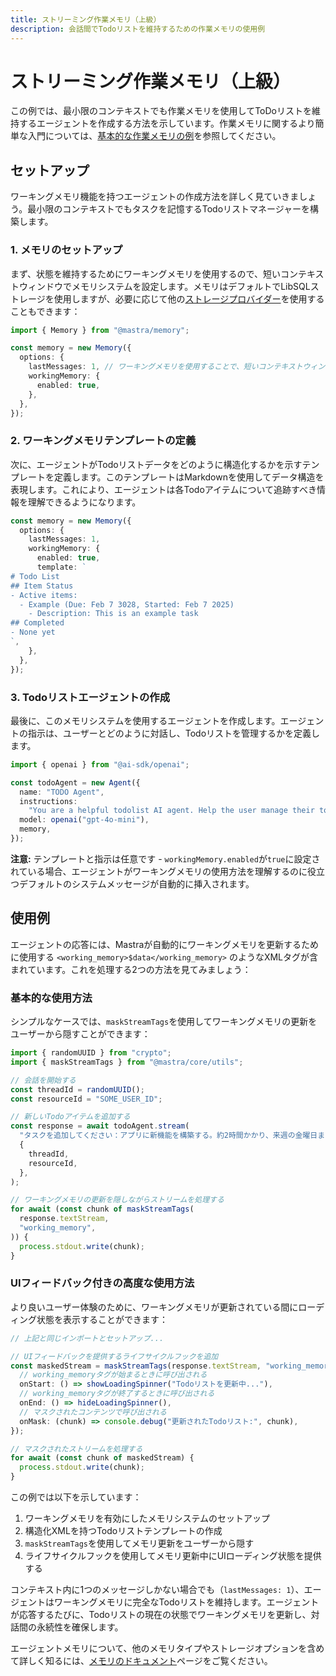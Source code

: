 ```yaml
---
title: ストリーミング作業メモリ（上級）
description: 会話間でTodoリストを維持するための作業メモリの使用例
---
```


# ストリーミング作業メモリ（上級）

この例では、最小限のコンテキストでも作業メモリを使用してToDoリストを維持するエージェントを作成する方法を示しています。作業メモリに関するより簡単な入門については、[基本的な作業メモリの例](/examples/memory/streaming-working-memory)を参照してください。

## セットアップ

ワーキングメモリ機能を持つエージェントの作成方法を詳しく見ていきましょう。最小限のコンテキストでもタスクを記憶するTodoリストマネージャーを構築します。

### 1. メモリのセットアップ

まず、状態を維持するためにワーキングメモリを使用するので、短いコンテキストウィンドウでメモリシステムを設定します。メモリはデフォルトでLibSQLストレージを使用しますが、必要に応じて他の[ストレージプロバイダー](/docs/agents/agent-memory#storage-options)を使用することもできます：

```typescript
import { Memory } from "@mastra/memory";

const memory = new Memory({
  options: {
    lastMessages: 1, // ワーキングメモリを使用することで、短いコンテキストウィンドウでも会話の一貫性を維持できます
    workingMemory: {
      enabled: true,
    },
  },
});
```

### 2. ワーキングメモリテンプレートの定義

次に、エージェントがTodoリストデータをどのように構造化するかを示すテンプレートを定義します。このテンプレートはMarkdownを使用してデータ構造を表現します。これにより、エージェントは各Todoアイテムについて追跡すべき情報を理解できるようになります。

```typescript
const memory = new Memory({
  options: {
    lastMessages: 1,
    workingMemory: {
      enabled: true,
      template: `
# Todo List
## Item Status
- Active items:
  - Example (Due: Feb 7 3028, Started: Feb 7 2025)
    - Description: This is an example task
## Completed
- None yet
`,
    },
  },
});
```

### 3. Todoリストエージェントの作成

最後に、このメモリシステムを使用するエージェントを作成します。エージェントの指示は、ユーザーとどのように対話し、Todoリストを管理するかを定義します。

```typescript
import { openai } from "@ai-sdk/openai";

const todoAgent = new Agent({
  name: "TODO Agent",
  instructions:
    "You are a helpful todolist AI agent. Help the user manage their todolist. If there is no list yet ask them what to add! If there is a list always print it out when the chat starts. For each item add emojis, dates, titles (with an index number starting at 1), descriptions, and statuses. For each piece of info add an emoji to the left of it. Also support subtask lists with bullet points inside a box. Help the user timebox each task by asking them how long it will take.",
  model: openai("gpt-4o-mini"),
  memory,
});
```

**注意:** テンプレートと指示は任意です - `workingMemory.enabled`が`true`に設定されている場合、エージェントがワーキングメモリの使用方法を理解するのに役立つデフォルトのシステムメッセージが自動的に挿入されます。

## 使用例

エージェントの応答には、Mastraが自動的にワーキングメモリを更新するために使用する `<working_memory>$data</working_memory>` のようなXMLタグが含まれています。これを処理する2つの方法を見てみましょう：

### 基本的な使用方法

シンプルなケースでは、`maskStreamTags`を使用してワーキングメモリの更新をユーザーから隠すことができます：

```typescript
import { randomUUID } from "crypto";
import { maskStreamTags } from "@mastra/core/utils";

// 会話を開始する
const threadId = randomUUID();
const resourceId = "SOME_USER_ID";

// 新しいTodoアイテムを追加する
const response = await todoAgent.stream(
  "タスクを追加してください：アプリに新機能を構築する。約2時間かかり、来週の金曜日までに完了する必要があります。",
  {
    threadId,
    resourceId,
  },
);

// ワーキングメモリの更新を隠しながらストリームを処理する
for await (const chunk of maskStreamTags(
  response.textStream,
  "working_memory",
)) {
  process.stdout.write(chunk);
}
```

### UIフィードバック付きの高度な使用方法

より良いユーザー体験のために、ワーキングメモリが更新されている間にローディング状態を表示することができます：

```typescript
// 上記と同じインポートとセットアップ...

// UIフィードバックを提供するライフサイクルフックを追加
const maskedStream = maskStreamTags(response.textStream, "working_memory", {
  // working_memoryタグが始まるときに呼び出される
  onStart: () => showLoadingSpinner("Todoリストを更新中..."),
  // working_memoryタグが終了するときに呼び出される
  onEnd: () => hideLoadingSpinner(),
  // マスクされたコンテンツで呼び出される
  onMask: (chunk) => console.debug("更新されたTodoリスト:", chunk),
});

// マスクされたストリームを処理する
for await (const chunk of maskedStream) {
  process.stdout.write(chunk);
}
```

この例では以下を示しています：

1. ワーキングメモリを有効にしたメモリシステムのセットアップ
2. 構造化XMLを持つTodoリストテンプレートの作成
3. `maskStreamTags`を使用してメモリ更新をユーザーから隠す
4. ライフサイクルフックを使用してメモリ更新中にUIローディング状態を提供する

コンテキスト内に1つのメッセージしかない場合でも（`lastMessages: 1`）、エージェントはワーキングメモリに完全なTodoリストを維持します。エージェントが応答するたびに、Todoリストの現在の状態でワーキングメモリを更新し、対話間の永続性を確保します。

エージェントメモリについて、他のメモリタイプやストレージオプションを含めて詳しく知るには、[メモリのドキュメント](/docs/agents/agent-memory)ページをご覧ください。
